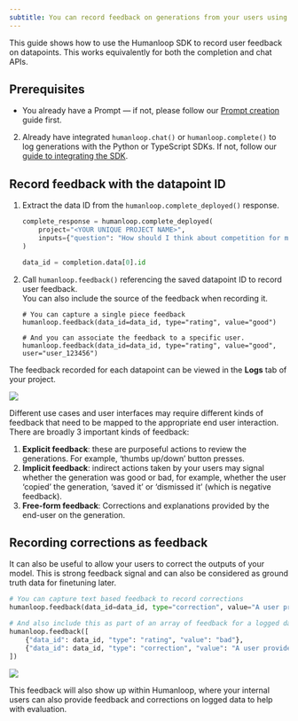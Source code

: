 ```yaml
---
subtitle: You can record feedback on generations from your users using the Humanloop Python SDK. This allows you to monitor how your generations perform with your users.
---
```


This guide shows how to use the Humanloop SDK to record user feedback on datapoints. This works equivalently for both the completion and chat APIs.

## Prerequisites

- You already have a Prompt — if not, please follow our [Prompt creation](/docs/guides/create-prompt) guide first.

2. Already have integrated `humanloop.chat()` or `humanloop.complete()` to log generations with the Python or TypeScript SDKs. If not, follow our [guide to integrating the SDK](./generate-and-log-with-the-sdk).

## Record feedback with the datapoint ID

1. Extract the data ID from the `humanloop.complete_deployed()` response.

   ```python
   complete_response = humanloop.complete_deployed(
       project="<YOUR UNIQUE PROJECT NAME>",
       inputs={"question": "How should I think about competition for my startup?"},
   )

   data_id = completion.data[0].id
   ```

2. Call `humanloop.feedback()` referencing the saved datapoint ID to record user feedback.  
   You can also include the source of the feedback when recording it.

   ```
   # You can capture a single piece feedback
   humanloop.feedback(data_id=data_id, type="rating", value="good")

   # And you can associate the feedback to a specific user.
   humanloop.feedback(data_id=data_id, type="rating", value="good", user="user_123456")
   ```

The feedback recorded for each datapoint can be viewed in the **Logs** tab of your project.

<img src="../../../assets/images/b89e24b-image.png" />

Different use cases and user interfaces may require different kinds of feedback that need to be mapped to the appropriate end user interaction. There are broadly 3 important kinds of feedback:

1. **Explicit feedback**: these are purposeful actions to review the generations. For example, ‘thumbs up/down’ button presses.
2. **Implicit feedback**: indirect actions taken by your users may signal whether the generation was good or bad, for example, whether the user ‘copied’ the generation, ‘saved it’ or ‘dismissed it’ (which is negative feedback).
3. **Free-form feedback**: Corrections and explanations provided by the end-user on the generation.

## Recording corrections as feedback

It can also be useful to allow your users to correct the outputs of your model. This is strong feedback signal and can also be considered as ground truth data for finetuning later.

```python
# You can capture text based feedback to record corrections
humanloop.feedback(data_id=data_id, type="correction", value="A user provided completion...")

# And also include this as part of an array of feedback for a logged datapoint
humanloop.feedback([
    {"data_id": data_id, "type": "rating", "value": "bad"},
    {"data_id": data_id, "type": "correction", "value": "A user provided summary..."},
])
```

<img src="../../../assets/images/0cd4cd2-image.png" />

This feedback will also show up within Humanloop, where your internal users can also provide feedback and corrections on logged data to help with evaluation.
